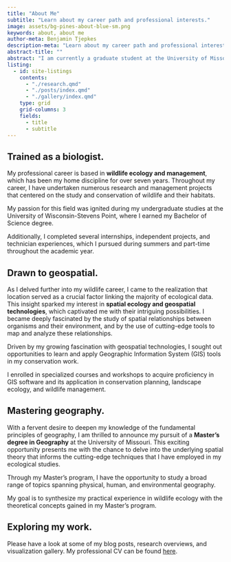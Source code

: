 ```yaml
---
title: "About Me"
subtitle: "Learn about my career path and professional interests."
image: assets/bg-pines-about-blue-sm.png
keywords: about, about me
author-meta: Benjamin Tjepkes
description-meta: "Learn about my career path and professional interests."
abstract-title: ""
abstract: "I am currently a graduate student at the University of Missouri studying geography. I have over 7 years of progressive experience as a biologist with governmental, private, and academic entities in the environmental sector. My work focuses on using a variety of data science and geospatial tools to conduct research in ecology and biogeography."
listing:
  - id: site-listings
    contents:
      - "./research.qmd"
      - "./posts/index.qmd"
      - "./gallery/index.qmd"
    type: grid
    grid-columns: 3
    fields: 
      - title
      - subtitle
---
```


## Trained as a biologist. {.intro-heading}

My professional career is based in **wildlife ecology and management**, which has been my home discipline for over seven years. Throughout my career, I have undertaken numerous research and management projects that centered on the study and conservation of wildlife and their habitats.

::: {.consultant-section}

::: {.consultant-info}

My passion for this field was ignited during my undergraduate studies at the University of Wisconsin-Stevens Point, where I earned my Bachelor of Science degree.

Additionally, I completed several internships, independent projects, and technician experiences, which I pursued during summers and part-time throughout the academic year.

:::

:::




## Drawn to geospatial. {.intro-heading}

As I delved further into my wildlife career, I came to the realization that location served as a crucial factor linking the majority of ecological data. This insight sparked my interest in **spatial ecology and geospatial technologies**, which captivated me with their intriguing possibilities. I became deeply fascinated by the study of spatial relationships between organisms and their environment, and by the use of cutting-edge tools to map and analyze these relationships.


::: {.consultant-section}

::: {.consultant-info}

Driven by my growing fascination with geospatial technologies, I sought out opportunities to learn and apply Geographic Information System (GIS) tools in my conservation work.

I enrolled in specialized courses and workshops to acquire proficiency in GIS software and its application in conservation planning, landscape ecology, and wildlife management.

:::

:::



## Mastering geography. {.intro-heading}

With a fervent desire to deepen my knowledge of the fundamental principles of geography, I am thrilled to announce my pursuit of a **Master's degree in Geography** at the University of Missouri. This exciting opportunity presents me with the chance to delve into the underlying spatial theory that informs the cutting-edge techniques that I have employed in my ecological studies.


::: {.consultant-section}

::: {.consultant-info}

Through my Master's program, I have the opportunity to study a broad range of topics spanning physical, human, and environmental geography.

My goal is to synthesize my practical experience in wildlife ecology with the theoretical concepts gained in my Master's program.

:::

:::

## Exploring my work. {.intro-heading}

Please have a look at some of my blog posts, research overviews, and visualization gallery. My professional CV can be found [here](cv.qmd).

::: {#site-listings}

:::